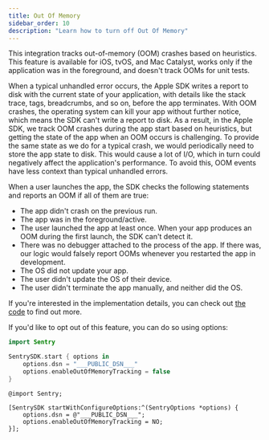 ```yaml
---
title: Out Of Memory
sidebar_order: 10
description: "Learn how to turn off Out Of Memory"
---
```


This integration tracks out-of-memory (OOM) crashes based on heuristics. This feature is available for iOS, tvOS, and Mac Catalyst, works only if the application was in the foreground, and doesn't track OOMs for unit tests.

When a typical unhandled error occurs, the Apple SDK writes a report to disk with the current state of your application, with details like the stack trace, tags, breadcrumbs, and so on, before the app terminates. With OOM crashes, the operating system can kill your app without further notice, which means the SDK can't write a report to disk.
As a result, in the Apple SDK, we track OOM crashes during the app start based on heuristics, but getting the state of the app when an OOM occurs is challenging. To provide the same state as we do for a typical crash, we would periodically need to store the app state to disk. This would cause a lot of I/O, which in turn could negatively affect the application's performance. To avoid this, OOM events have less context than typical unhandled errors.

When a user launches the app, the SDK checks the following statements and reports an OOM if all of them are true:

* The app didn't crash on the previous run.
* The app was in the foreground/active.
* The user launched the app at least once. When your app produces an OOM during the first launch, the SDK can't detect it.
* There was no debugger attached to the process of the app. If there was, our logic would falsely report OOMs whenever you restarted the app in development.
* The OS did not update your app.
* The user didn't update the OS of their device.
* The user didn't terminate the app manually, and neither did the OS.

If you're interested in the implementation details, you can check out [the code](https://github.com/getsentry/sentry-cocoa/blob/master/Sources/Sentry/SentryOutOfMemoryLogic.m) to find out more.

If you'd like to opt out of this feature, you can do so using options:

```swift {tabTitle:Swift}
import Sentry

SentrySDK.start { options in
    options.dsn = "___PUBLIC_DSN___"
    options.enableOutOfMemoryTracking = false
}
```

```objc {tabTitle:Objective-C}
@import Sentry;

[SentrySDK startWithConfigureOptions:^(SentryOptions *options) {
    options.dsn = @"___PUBLIC_DSN___";
    options.enableOutOfMemoryTracking = NO;
}];

```
